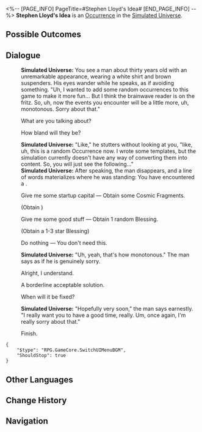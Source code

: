 <%-- [PAGE_INFO]
PageTitle=#Stephen Lloyd's Idea#
[END_PAGE_INFO] --%>
{{Stub}}
{{Simulated Universe Event Infobox
|id            = 40398
|title         = 
|image         = Occurrence Default.png
|domains_su    = Unknown
|domains_swarm = 
|domains_gng   = 
|domains_du    = 
|domains_und   = 
|requirements  = 
|prev          = 
|next          = 
|characters    = 
|factions      = 
|order         = 057
|order_du      = 
}}
'''Stephen Lloyd's Idea''' is an [[Simulated Universe/Occurrence|Occurrence]] in the [[Simulated Universe]].

==Possible Outcomes==
{{Possible Outcomes
|choice_1 = Give me some startup capital
|result_1 = Obtain some Cosmic Fragments.

|choice_2 = Give me some good stuff
|result_2 = Obtain 1 random Blessing.

|choice_3 = Do nothing
|result_3 = You don't need this.

}}
<!--
==Gameplay Notes==
* 
-->
==Dialogue==
{{Dialogue Start}}
:'''Simulated Universe:''' You see a man about thirty years old with an unremarkable appearance, wearing a white shirt and brown suspenders. His eyes wander while he speaks, as if avoiding something. "Uh, I wanted to add some random occurrences to this game to make it more fun... But I think the brainwave reader is on the fritz. So, uh, now the events you encounter will be a little more, uh, monotonous. Sorry about that."
:{{DIcon|Arrow}} What are you talking about?
:{{DIcon|Arrow}} How bland will they be?
:'''Simulated Universe:''' "Like," he stutters without looking at you, "like, uh, this is a random Occurrence now. I wrote some templates, but the simulation currently doesn't have any way of converting them into content. So, you will just see the following..."
:'''Simulated Universe:''' After speaking, the man disappears, and a line of words materializes where he was standing: You have encountered a {{Color|keyword|nobold=1|random Occurrence}}.
:{{DIcon|Star}} Give me some startup capital &mdash; Obtain some Cosmic Fragments.
:;(Obtain {{Item|Cosmic Fragment|20|x=150}})
:{{DIcon|Star}} Give me some good stuff &mdash; Obtain 1 random Blessing.
:;(Obtain a 1-3 star Blessing)
:{{DIcon|Star}} Do nothing &mdash; You don't need this.
:'''Simulated Universe:''' "Uh, yeah, that's how monotonous." The man says as if he is genuinely sorry.
:{{DIcon|Arrow}} Alright, I understand.
:{{DIcon|Arrow}} A borderline acceptable solution.
:{{DIcon|Arrow}} When will it be fixed?
:'''Simulated Universe:''' "Hopefully very soon," the man says earnestly. "I really want you to have a good time, really. Um, once again, I'm really sorry about that."
:{{DIcon|Arrow}} Finish.
<pre>{
	"$type": "RPG.GameCore.SwitchUIMenuBGM",
	"ShouldStop": true
}</pre>
{{Dialogue End}}

==Other Languages==
{{Other Languages
|en   = Stephen Lloyd's Idea
|zhs  = 斯蒂芬•劳艾德的点子
|zht  = 史帝芬•勞艾德的點子
|ja   = スティーブン・ロイドのアイデア
|ko   = 스티븐•로이드의 아이디어
|es   = La idea de Stephen Lloyd
|fr   = L'idée de Stephen Lloyd
|ru   = Идея Стивена Ллойда
|th   = แนวคิดของ Stephen Lloyd
|vi   = Ý Tưởng Của Stephen Lloyd
|de   = Stephen Lloyds Idee
|id   = Ide Stephen Lloyd
|pt   = Ideia de Stephen Lloyd
}}

==Change History==
{{Change History|null}}

==Navigation==
{{Occurrence Navbox}}